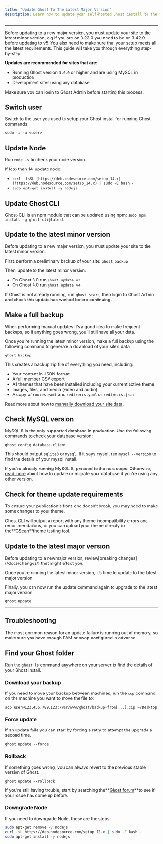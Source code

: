```yaml
---
title: "Update Ghost To The Latest Major Version"
description: Learn how to update your self-hosted Ghost install to the latest major version.
---
```


***

Before updating to a new major version, you must update your site to the latest minor version, e.g if you are on 3.23.0 you need to be on 3.42.9 before updating to v5. You also need to make sure that your setup meets all the latest requirements. This guide will take you through everything step-by-step.

**Updates are recommended for sites that are:**

* Running Ghost version `3.0.0` or higher and are using MySQL in production
* Development sites using any database

<Note>
Make sure you can login to Ghost Admin before starting this process.

</Note>

## Switch user

Switch to the user you used to setup your Ghost install for running Ghost commands:

`sudo -i -u <user>`

## Update Node

Run `node -v` to check your node version.

If less than 14, update node:

* `curl -fsSL [https://deb.nodesource.com/setup_14.x](https://deb.nodesource.com/setup_14.x) | sudo -E bash -`
* `sudo apt-get install -y nodejs`

## Update Ghost CLI

Ghost-CLI is an npm module that can be updated using npm: `sudo npm install -g ghost-cli@latest`

## Update to the latest minor version

Before updating to a new major version, you must update your site to the latest minor version.

First, perform a preliminary backup of your site: `ghost backup`

Then, update to the latest minor version:

* On Ghost 3.0 run `ghost update v3`
* On Ghost 4.0 run `ghost update v4`

If Ghost is not already running, run `ghost start`, then login to Ghost Admin and check this update has worked before continuing.

## Make a full backup

When performing manual updates it’s a good idea to make frequent backups, so if anything goes wrong, you’ll still have all your data.

Once you’re running the latest minor version, make a full backup using the following command to generate a download of your site’s data:

`ghost backup`

This creates a backup zip file of everything you need, including:

* Your content in JSON format
* A full member CSV export
* All themes that have been installed including your current active theme
* Images, files, and media (video and audio)
* A copy of `routes.yaml` and `redirects.yaml` or `redirects.json`

Read more about how to [manually download your site data](/docs/faq/manual-backup/).

## Check MySQL version

MySQL 8 is the only supported database in production. Use the following commands to check your database version:

`ghost config database.client`

This should output `sqlite3` or `mysql`. If it says mysql, run `mysql --version` to find the details of your mysql install.

If you’re already running MySQL 8, proceed to the next steps. Otherwise, [read more](/docs/faq/supported-databases/) about how to update or migrate your database if you’re using any other version.

## Check for theme update requirements

To ensure your publication’s front-end doesn’t break, you may need to make some changes to your theme.

Ghost CLI will output a report with any theme incompatibility errors and recommendations, or you can upload your theme directly to the**[GScan](https://gscan.ghost.org/)**theme testing tool.

## Update to the latest major version

<Note>
Before updating to a newmajor version, review[breaking changes](/docs/changes/) that might affect you.

</Note>

Once you’re running the latest minor version, it’s time to update to the latest major version.

Finally, you can now run the update command again to upgrade to the latest major version:

`ghost update`

***

## Troubleshooting

The most common reason for an update failure is running out of memory, so make sure you have enough RAM or swap configured in advance.

## Find your Ghost folder

Run the `ghost ls` command anywhere on your server to find the details of your Ghost install.

### Download your backup

If you need to move your backup between machines, run the `scp` command on the machine you want to move the file *to:*

`scp user@123.456.789.123:/var/www/ghost/backup-from[...].zip ~/Desktop`

### Force update

If an update fails you can start by forcing a retry to attempt the upgrade a second time.

`ghost update --force`

### Rollback

If something goes wrong, you can always revert to the previous stable version of Ghost.

`ghost update --rollback`

If you’re still having trouble, start by searching the**[Ghost forum](https://forum.ghost.org/)**to see if your issue has come up before.

### Downgrade Node

If you need to downgrade Node, these are the steps:

```bash
sudo apt-get remove -y nodejs
curl -sL https://deb.nodesource.com/setup_12.x | sudo -E bash -
sudo apt-get install -y nodejs
```